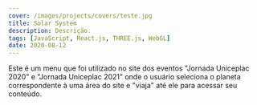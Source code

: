 ```yaml
---
cover: /images/projects/covers/teste.jpg
title: Solar System
description: Descrição.
tags: [JavaScript, React.js, THREE.js, WebGL]
date: 2020-08-12
---
```


Este é um menu que foi utilizado no site dos eventos "Jornada Uniceplac 2020" e "Jornada Uniceplac 2021" onde o usuário seleciona o planeta correspondente à uma área do site e "viaja" até ele para acessar seu conteúdo.


<div class="flex justify-center">
	<SolarSystem client:only="react" />
</div>